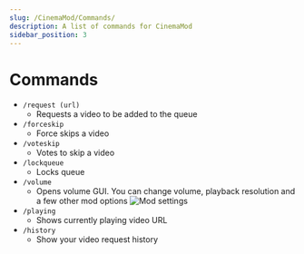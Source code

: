 ```yaml
---
slug: /CinemaMod/Commands/
description: A list of commands for CinemaMod
sidebar_position: 3
---
```


# Commands

* `/request (url)`
  * Requests a video to be added to the queue
* `/forceskip`
  * Force skips a video
* `/voteskip`
  * Votes to skip a video
* `/lockqueue`
  * Locks queue
* `/volume`
  * Opens volume GUI. You can change volume, playback resolution and a few other mod options
    ![Mod settings](https://i.imgur.com/QBF3OvU.png)
* `/playing`
  * Shows currently playing video URL
* `/history`
  * Show your video request history